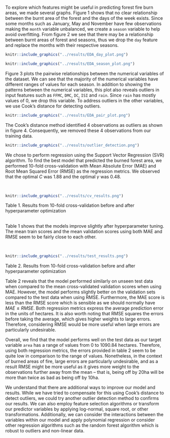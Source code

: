 
To explore which features might be useful in predicting forest fire burn areas, we made several graphs. Figure 1 shows that no clear relationship between the burnt area of the forest and the days of the week exists. Since some months such as January, May and November have few observations making the  `month` variable unbalanced, we create a `season` variable to help avoid overfitting. From figure 2 we see that there may be a relationship between burnt areas of forest and seasons, thus we drop the `day` feature and replace the months with their respective seasons. 


```r
knitr::include_graphics("../results/EDA_day_plot.png")
```

```r
knitr::include_graphics("../results/EDA_season_plot.png")
```

Figure 3 plots the pairwise relationships between the numerical variables of the dataset. We can see that the majority of the numerical variables have different ranges of values for each season. In addition to showing the patterns between the numerical variables, this plot also reveals outliers in input features such as `FFMC`, `DMC`, `DC`, `ISI` and `rain`. Since `rain` has mostly values of 0, we drop this variable. To address outliers in the other variables, we use Cook's distance for detecting outliers. 


```r
knitr::include_graphics("../results/EDA_pair_plot.png")
```


The Cook's distance method identified 4 observations as outliers as shown in figure 4. Consequently, we removed these 4 observations from our training data. 

```r
knitr::include_graphics("../results/outlier_detection.png")
```

We chose to perform regression using the Support Vector Regression (SVR) algorithm. To find the best model that predicted the burned forest area, we performed 10-fold cross-validation with Mean Absolute Error (MAE) and Root Mean Squared Error (RMSE) as the regression metrics. We observed that the optimal $C$ was $1.88$ and the optimal $\gamma$ was $0.48$.

<br>

```r
knitr::include_graphics("../results/cv_results.png")
```


Table 1. Results from 10-fold cross-validation before and after hyperparameter optimization

<br>
Table 1 shows that the models improve slightly after hyperparameter tuning. The mean train scores and the mean validation scores using both MAE and RMSE seem to be fairly close to each other.

<br>

```r
knitr::include_graphics("../results/test_results.png")
```

Table 2. Results from 10-fold cross-validation before and after hyperparameter optimization

Table 2 reveals that the model performed similarly on unseen test data when compared to the mean cross-validated validation scores when using MAE. However, the model performs slightly better on the validation sets compared to the test data when using RMSE. Furthermore, the MAE score is less than the RMSE score which is sensible as we should normally have $MAE \leq RMSE$. Both regression metrics express the average prediction error in the units of hectares. It is also worth noting that RMSE squares the errors before taking the average, which gives higher weights to large errors. Therefore, considering RMSE would be more useful when large errors are particularly undesirable. 

Overall, we find that the model performs well on the test data as our target variable `area` has a range of values from $0$ to $1090.84$ hectares. Therefore, using both regression metrics, the errors provided in table 2 seem to be quite low in comparison to the range of values. Nonetheless, in the context of burned areas of fire, large errors are particularly undesirable, and as a result RMSE might be more useful as it gives more weight to the observations further away from the mean -- that is, being off by 20ha will be more than twice as bad as being off by 10ha.

We understand that there are additional ways to improve our model and results. While we have tried to compensate for this using Cook's distance to detect outliers, we could try another outlier detection method to confirms our results. We can also employ feature selection algorithms or transform our predictor variables by applying log-normal, square root, or other transformations. Additionally, we can consider the interactions between the variables within our model and apply polynomial regression or consider other regression algorithms such as the random forest algorithm which is robust to outliers and non-linear data.